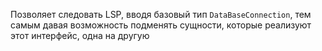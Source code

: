 Позволяет следовать LSP, вводя базовый тип `DataBaseConnection`, тем самым давая возможность подменять сущности, которые реализуют этот интерфейс, одна на другую
